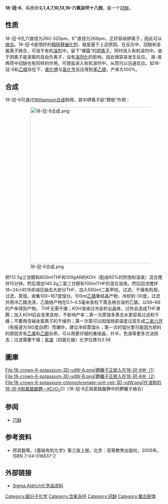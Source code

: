 {{Chembox
|   Name = 18-冠-6
|   ImageFile = 18-crown-6.svg
<!-- | ImageSize = 120px -->
|   ImageFileL2 = 18-crown-6-3D-balls.png
|   ImageSizeL2 = 175px
|   ImageFileR2 = 18-crown-6-3D-vdW.png
|   ImageSizeR2 = 175px
|   ImageName = 18-冠-6
|   ImageFile3 = sample_18-crown-6.jpg
|   ImageSize3 = 175px
|   IUPACName = 1,4,7,10,13,16-hexaoxacyclooctadecane
| Section1 = {{Chembox Identifiers
|   CAS = 17455-13-9
|   SMILES = C1OCCOCCOCCOCCOCCOC1
  }}
| Section2 = {{Chembox Properties
|   Formula = C<sub>12</sub>H<sub>24</sub>O<sub>6</sub>
|   MolarMass = 264.122 
|   Density = 1.237 g/cm³
|   MeltingPt = 37-40 °C
|   BoilingPt = 116 °C (0.2 Torr)
  }}
| Section8 = {{Chembox Related
|   OtherCpds = [[二苯并-18-冠-6|二苯并-18-冠-6]]}}
}}

'''18-冠-6'''，系统命名'''1,4,7,10,13,16-六氧杂环十八烷'''，是一个[[冠醚|冠醚]]。

== 性质 ==
18-冠-6孔穴直径为260-320pm，K<sup>+</sup>直径为266pm，正好容纳钾离子，因此可以[[络合|络合]]。18-冠-6是很好的[[相转移催化剂|相转移催化剂]]，就是基于上述原因。在反应中，冠醚和金属离子络合，可溶于有机[[溶剂|溶剂]]中，留下“裸露”的[[阴离子|阴离子]]，同时进入有机溶剂中。由于阴离子是游离的自由负离子，没有[[溶剂化|溶剂化]]的影响，因此很容易发生反应。
液-液两项中冠醚也有同样的作用，可使盐进入有机溶剂中，从而可以迅速反应。如18-冠-6和[[乙腈|乙腈]]存在下，[[氰化钾|氰化钾]]与[[氯化苄|氯化苄]]反应得到[[苯乙腈|苯乙腈]]，产率为100%。

== 合成 ==
18-冠-6可通过[[Williamson合成|Williamson合成]]制得，其中钾离子起“模板”作用：
:[[File:18-冠-6合成.png|500px]]

把112.5g三甘醇和600mlTHF和109gAR的KOH（配成60%的热饱和溶液）混合搅拌15分钟。然后滴加140.3g二氯三甘醇和100mlTHF的混合溶液。然后回流搅拌18~24小时冷却减压抽去大部分THF，加入500ml二氯甲烷，过滤。干燥有机相，过滤，蒸馏，收集100~167度馏分。100ml[[乙腈|乙腈]]重结晶产物，冷却到-30度，过滤并用冷乙腈洗涤，乙腈络产物在0.1~0.5毫米汞柱下蒸去络合溶剂乙腈。以56~66的产率得到产物。
THF无需干燥；KOH溶液过冷会析出晶体，过热会造成THF沸腾；加入KOH后会变黑变棕，不影响产率；第一次蒸馏多蒸去水更容易过滤和干燥；不要用含碱金属离子的干燥剂；第一次蒸可以因馏局部温度过高生成[[二氧六环|二氧六环]]（有报道为180度自燃）而爆炸，建议冷却蒸馏头；第一次的馏分里可能因为原料的原因含有[[乙烯|乙烯]]和[[乙醇|乙醇]]杂质，可以用更仔细的重结晶，升华，色谱等更多方法除去；过滤需要干燥；[[氢谱|氢谱]]（四氯化碳）化学位移为3.56

== 圖庫 ==
<gallery widths="140" heights="140">
File:18-crown-6-potassium-3D-vdW-A.png|鉀離子正嵌入在18-冠-6中（1）
File:18-crown-6-potassium-3D-vdW-B.png|鉀離子正嵌入在18-冠-6中（2）
File:18-crown-6-potassium-chlorochromate-unit-cell-3D-vdW.png|在溶劑的18-冠-6和氯鉻酸鉀－KCrO<sub>3</sub>Cl（18-冠-6正與氯鉻酸鉀中的鉀離子絡合） 
</gallery>

== 参阅 ==
* [[穴醚|穴醚]]

== 参考资料 ==
<div class="references-small">
*邢其毅等。《基础有机化学》第三版上册。北京：高等教育出版社，2005年。ISBN 7-04-016637-2
</div>

== 外部链接 ==
* [https://web.archive.org/web/20071016210219/http://www.sigmaaldrich.com/catalog/search/ProductDetail/SIAL/274984 Sigma Aldrich化学品资料]

{{醚}}

[[Category:超分子化学|Category:超分子化学]]
[[Category:含氧杂环|Category:含氧杂环]]
[[Category:冠醚|Category:冠醚]]
[[Category:螯合配体|Category:螯合配体]]